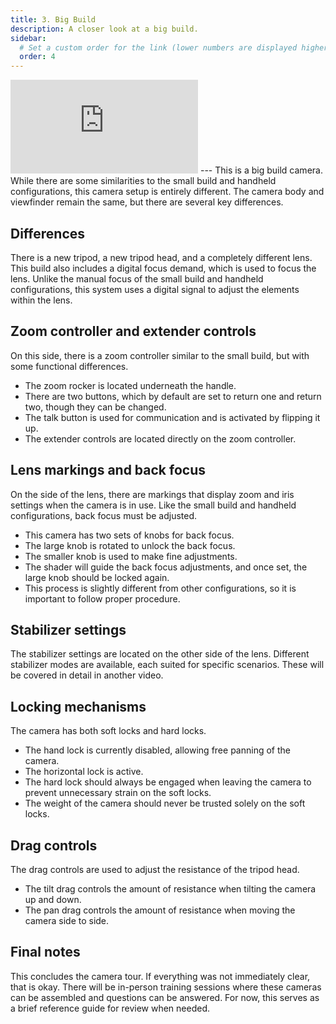 ```yaml
---
title: 3. Big Build
description: A closer look at a big build.
sidebar:
  # Set a custom order for the link (lower numbers are displayed higher up)
  order: 4
---
```

<iframe id="kmsembed-1_u0vtfrq0" src="https://watch.liberty.edu/embed/secure/iframe/entryId/1_u0vtfrq0/uiConfId/52537662/st/0" class="kmsembed" allowfullscreen webkitallowfullscreen mozAllowFullScreen allow="autoplay *; fullscreen *; encrypted-media *" referrerPolicy="no-referrer-when-downgrade" sandbox="allow-downloads allow-forms allow-same-origin allow-scripts allow-top-navigation allow-pointer-lock allow-popups allow-modals allow-orientation-lock allow-popups-to-escape-sandbox allow-presentation allow-top-navigation-by-user-activation" frameborder="0" title="3 | Big Build"></iframe>
---
This is a big build camera. While there are some similarities to the small build and handheld configurations, this camera setup is entirely different. The camera body and viewfinder remain the same, but there are several key differences.

## Differences
There is a new tripod, a new tripod head, and a completely different lens. This build also includes a digital focus demand, which is used to focus the lens. Unlike the manual focus of the small build and handheld configurations, this system uses a digital signal to adjust the elements within the lens.

## Zoom controller and extender controls

On this side, there is a zoom controller similar to the small build, but with some functional differences.

- The zoom rocker is located underneath the handle.  
- There are two buttons, which by default are set to return one and return two, though they can be changed.  
- The talk button is used for communication and is activated by flipping it up.  
- The extender controls are located directly on the zoom controller.  

## Lens markings and back focus

On the side of the lens, there are markings that display zoom and iris settings when the camera is in use. Like the small build and handheld configurations, back focus must be adjusted.

- This camera has two sets of knobs for back focus.  
- The large knob is rotated to unlock the back focus.  
- The smaller knob is used to make fine adjustments.  
- The shader will guide the back focus adjustments, and once set, the large knob should be locked again.  
- This process is slightly different from other configurations, so it is important to follow proper procedure.  

## Stabilizer settings

The stabilizer settings are located on the other side of the lens. Different stabilizer modes are available, each suited for specific scenarios. These will be covered in detail in another video.

## Locking mechanisms

The camera has both soft locks and hard locks.

- The hand lock is currently disabled, allowing free panning of the camera.  
- The horizontal lock is active.  
- The hard lock should always be engaged when leaving the camera to prevent unnecessary strain on the soft locks.  
- The weight of the camera should never be trusted solely on the soft locks.  

## Drag controls

The drag controls are used to adjust the resistance of the tripod head.

- The tilt drag controls the amount of resistance when tilting the camera up and down.  
- The pan drag controls the amount of resistance when moving the camera side to side.  

## Final notes

This concludes the camera tour. If everything was not immediately clear, that is okay. There will be in-person training sessions where these cameras can be assembled and questions can be answered. For now, this serves as a brief reference guide for review when needed.